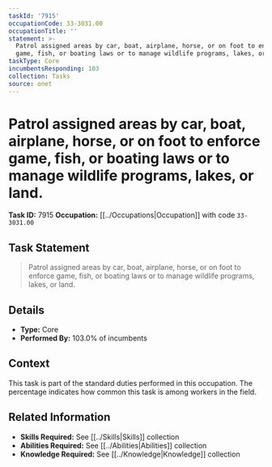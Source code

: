```yaml
---
taskId: '7915'
occupationCode: 33-3031.00
occupationTitle: ''
statement: >-
  Patrol assigned areas by car, boat, airplane, horse, or on foot to enforce
  game, fish, or boating laws or to manage wildlife programs, lakes, or land.
taskType: Core
incumbentsResponding: 103
collection: Tasks
source: onet
---
```

# Patrol assigned areas by car, boat, airplane, horse, or on foot to enforce game, fish, or boating laws or to manage wildlife programs, lakes, or land.

**Task ID:** 7915
**Occupation:** [[../Occupations|Occupation]] with code `33-3031.00`

## Task Statement

> Patrol assigned areas by car, boat, airplane, horse, or on foot to enforce game, fish, or boating laws or to manage wildlife programs, lakes, or land.

## Details

- **Type:** Core
- **Performed By:** 103.0% of incumbents

## Context

This task is part of the standard duties performed in this occupation. The percentage indicates how common this task is among workers in the field.

## Related Information

- **Skills Required:** See [[../Skills|Skills]] collection
- **Abilities Required:** See [[../Abilities|Abilities]] collection
- **Knowledge Required:** See [[../Knowledge|Knowledge]] collection
